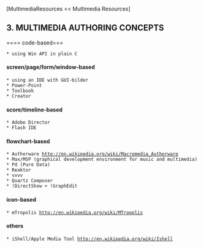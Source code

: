 [MultimediaResources << Multimedia Resources]

==3. MULTIMEDIA AUTHORING CONCEPTS==

==== code-based===
 * using Win API in plain C

==== screen/page/form/window-based====
 * using an IDE with GUI-bilder
 * Power-Point
 * Toolbook
 * Creator

==== score/timeline-based====
 * Adobe Director
 * Flash IDE

==== flowchart-based====
 * Authorware [[http://en.wikipedia.org/wiki/Macromedia_Authorware]]
 * Max/MSP (graphical development environment for music and multimedia)
 * Pd (Pure Data)
 * Reaktor
 * vvvv
 * Quartz Composer
 * !DirectShow + !GraphEdit

==== icon-based====
 * mTropolis [[http://en.wikipedia.org/wiki/MTropolis]]

==== others====
 * iShell/Apple Media Tool [[http://en.wikipedia.org/wiki/Ishell]]